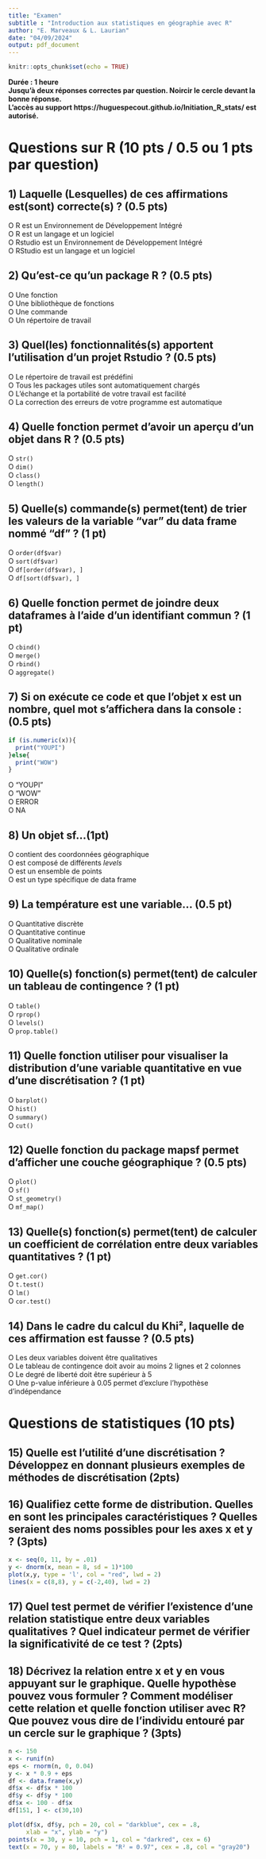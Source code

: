 ---
title: "Examen"
subtitle : "Introduction aux statistiques en géographie avec R"
author: "E. Marveaux & L. Laurian"
date: "04/09/2024"
output: pdf_document
---

```{r setup, include=FALSE}
knitr::opts_chunk$set(echo = TRUE)

```

**Durée : 1 heure**  
**Jusqu'à deux réponses correctes par question. Noircir le cercle devant la bonne réponse.**   
**L'accès au support https://huguespecout.github.io/Initiation_R_stats/ est autorisé.**   

\vspace{20pt} 

# Questions sur R (10 pts / 0.5 ou 1 pts par question)

## 1) Laquelle (Lesquelles) de ces affirmations est(sont) correcte(s) ? (0.5 pts)

O  R est un Environnement de Développement Intégré    
O  R est un langage et un logiciel   
O  Rstudio est un Environnement de Développement Intégré   
O  RStudio est un langage et un logiciel    

## 2) Qu’est-ce qu’un **package** R ? (0.5 pts)

O Une fonction   
O Une bibliothèque de fonctions   
O Une commande   
O Un répertoire de travail   

## 3) Quel(les) fonctionnalités(s) apportent l’utilisation d’un projet Rstudio ? (0.5 pts)

O Le répertoire de travail est prédéfini       
O Tous les packages utiles sont automatiquement chargés        
O L’échange et la portabilité de votre travail est facilité     
O La correction des erreurs de votre programme est automatique     

## 4) Quelle fonction permet d'avoir un aperçu d'un objet dans R ? (0.5 pts)

O `str()`   
O `dim()`   
O `class()`   
O `length()`   

## 5) Quelle(s) commande(s) permet(tent) de trier les valeurs de la variable "var" du data frame nommé "df" ? (1 pt)

O `order(df$var)`  
O `sort(df$var)`  
O `df[order(df$var), ]`  
O `df[sort(df$var), ]`  

## 6) Quelle fonction permet de joindre deux dataframes à l'aide d'un identifiant commun ? (1 pt)

O `cbind()`    
O `merge()`    
O `rbind()`    
O `aggregate()`    

## 7) Si on exécute ce code et que l’objet x est un nombre, quel mot s’affichera dans la console : (0.5 pts)

``` r
if (is.numeric(x)){
  print("YOUPI")
}else{
  print("WOW")
} 
```

O  "YOUPI"    
O  "WOW"    
O  ERROR    
O  NA


## 8) Un objet sf...(1pt)

O contient des coordonnées géographique     
O est composé de différents *levels*  
O est un ensemble de points     
O est un type spécifique de data frame  

## 9) La température est une variable... (0.5 pt)

O Quantitative discrète       
O Quantitative continue     
O Qualitative nominale      
O Qualitative ordinale  


## 10) Quelle(s) fonction(s) permet(tent) de calculer un tableau de contingence ? (1 pt)

O `table()`     
O `rprop()`    
O `levels()`    
O `prop.table()`  

## 11) Quelle fonction utiliser pour visualiser la distribution d'une variable quantitative en vue d'une discrétisation ? (1 pt)

O `barplot()`  
O `hist()`  
O `summary()`  
O `cut()` 

## 12) Quelle fonction du package mapsf permet d'afficher une couche géographique ? (0.5 pts)

O `plot()`    
O `sf()`    
O `st_geometry()`    
O `mf_map()`    

## 13) Quelle(s) fonction(s) permet(tent) de calculer un coefficient de corrélation entre deux variables quantitatives ? (1 pt)

O `get.cor()`    
O `t.test()`    
O `lm()`    
O `cor.test()`    

## 14) Dans le cadre du calcul du Khi², laquelle de ces affirmation est fausse ? (0.5 pts)

O Les deux variables doivent être qualitatives  
O Le tableau de contingence doit avoir au moins 2 lignes et 2 colonnes    
O Le degré de liberté doit être supérieur à 5  
O Une p-value inférieure à 0.05 permet d'exclure l'hypothèse d'indépendance


\vspace{50pt}

# Questions de statistiques (10 pts)

\vspace{15pt}

## 15) Quelle est l'utilité d'une discrétisation ? Développez en donnant plusieurs exemples de méthodes de discrétisation (2pts)

\vspace{200pt}    


## 16)  Qualifiez cette forme de distribution. Quelles en sont les principales caractéristiques ? Quelles seraient des noms possibles pour les axes x et y ? (3pts)

```{r, echo = FALSE}
x <- seq(0, 11, by = .01)
y <- dnorm(x, mean = 8, sd = 1)*100
plot(x,y, type = 'l', col = "red", lwd = 2)
lines(x = c(8,8), y = c(-2,40), lwd = 2)
```
  
\vspace{150pt} 


## 17) Quel test permet de vérifier l’existence d’une relation statistique entre deux variables qualitatives ? Quel indicateur permet de vérifier la significativité de ce test ?  (2pts)

\vspace{150pt} 

## 18)  Décrivez la relation entre x et y en vous appuyant sur le graphique. Quelle hypothèse pouvez vous formuler ? Comment modéliser cette relation et quelle fonction utiliser avec R? Que pouvez vous dire de l’individu entouré par un cercle sur le graphique ? (3pts) 

```{r, echo = FALSE}
n <- 150
x <- runif(n)
eps <- rnorm(n, 0, 0.04)
y <- x * 0.9 + eps
df <- data.frame(x,y)
df$x <- df$x * 100
df$y <- df$y * 100
df$x <- 100 - df$x
df[151, ] <- c(30,10)

plot(df$x, df$y, pch = 20, col = "darkblue", cex = .8,
     xlab = "x", ylab = "y")
points(x = 30, y = 10, pch = 1, col = "darkred", cex = 6)
text(x = 70, y = 80, labels = "R² = 0.97", cex = .8, col = "gray20")
```


\vspace{150pt} 

